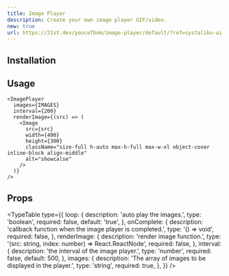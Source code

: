 ```yaml
---
title: Image Player
description: Create your own image player GIF/video.
new: true
url: https://21st.dev/youcefbnm/image-player/default/?ref=systaliko-ui
---
```


<ComponentPreview name="image-player-demo" />

## Installation

<ComponentInstallation name="image-player" />

## Usage

```tsx
<ImagePlayer
  images={IMAGES}
  interval={200}
  renderImage={(src) => (
    <Image
      src={src}
      width={400}
      height={300}
      className="size-full h-auto max-h-full max-w-xl object-cover inline-block align-middle"
      alt="showcalse"
    />
  )}
/>
```

## Props

<TypeTable
  type={{
    loop: {
      description: 'auto play the images.',
      type: 'boolean',
      required: false,
      default: 'true',
    },
    onComplete: {
      description: 'callback function when the image player is completed.',
      type: '() => void',
      required: false,
    },
    renderImage: {
      description: 'render image function.',
      type: '(src: string, index: number) => React.ReactNode',
      required: false,
    },
    interval: {
      description: 'the interval of the image player.',
      type: 'number',
      required: false,
      default: 500,
    },
    images: {
      description: 'The array of images to be displayed in the player.',
      type: 'string',
      required: true,
    },
  }}
/>
